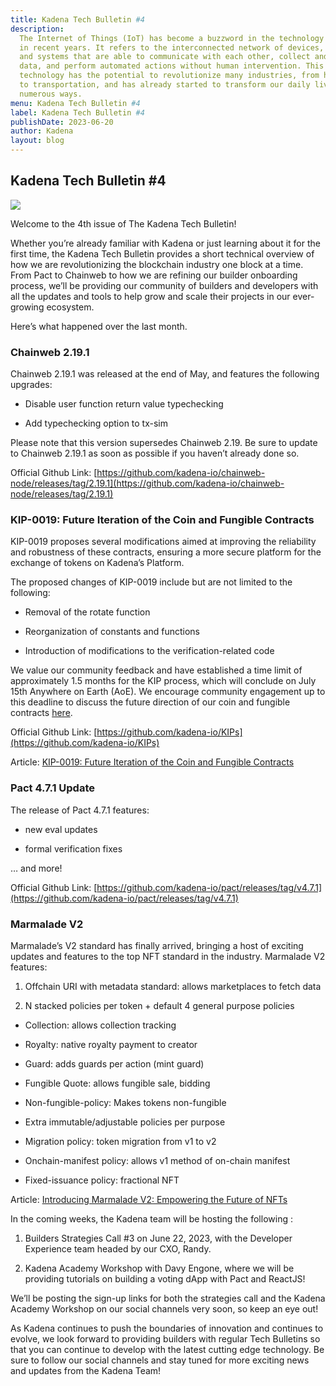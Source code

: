 ```yaml
---
title: Kadena Tech Bulletin #4
description:
  The Internet of Things (IoT) has become a buzzword in the technology industry
  in recent years. It refers to the interconnected network of devices, sensors,
  and systems that are able to communicate with each other, collect and share
  data, and perform automated actions without human intervention. This
  technology has the potential to revolutionize many industries, from healthcare
  to transportation, and has already started to transform our daily lives in
  numerous ways.
menu: Kadena Tech Bulletin #4
label: Kadena Tech Bulletin #4
publishDate: 2023-06-20
author: Kadena
layout: blog
---
```


## Kadena Tech Bulletin #4

![](/assets/blog/1_2SE_f06Kj-A0xvlHr0XKIg.webp)

Welcome to the 4th issue of The Kadena Tech Bulletin!

Whether you’re already familiar with Kadena or just learning about it for the
first time, the Kadena Tech Bulletin provides a short technical overview of how
we are revolutionizing the blockchain industry one block at a time. From Pact to
Chainweb to how we are refining our builder onboarding process, we’ll be
providing our community of builders and developers with all the updates and
tools to help grow and scale their projects in our ever-growing ecosystem.

Here’s what happened over the last month.

### Chainweb 2.19.1

Chainweb 2.19.1 was released at the end of May, and features the following
upgrades:

- Disable user function return value typechecking

- Add typechecking option to tx-sim

Please note that this version supersedes Chainweb 2.19. Be sure to update to
Chainweb 2.19.1 as soon as possible if you haven’t already done so.

Official Github Link:
[https://github.com/kadena-io/chainweb-node/releases/tag/2.19.1](https://github.com/kadena-io/chainweb-node/releases/tag/2.19.1)

### KIP-0019: Future Iteration of the Coin and Fungible Contracts

KIP-0019 proposes several modifications aimed at improving the reliability and
robustness of these contracts, ensuring a more secure platform for the exchange
of tokens on Kadena’s Platform.

The proposed changes of KIP-0019 include but are not limited to the following:

- Removal of the rotate function

- Reorganization of constants and functions

- Introduction of modifications to the verification-related code

We value our community feedback and have established a time limit of
approximately 1.5 months for the KIP process, which will conclude on July 15th
Anywhere on Earth (AoE). We encourage community engagement up to this deadline
to discuss the future direction of our coin and fungible contracts
[here](https://github.com/kadena-io/KIPs/pull/43).

Official Github Link:
[https://github.com/kadena-io/KIPs](https://github.com/kadena-io/KIPs)

Article:
[KIP-0019: Future Iteration of the Coin and Fungible Contracts](./kip-0019-future-iteration-of-the-coin-and-fungible-contracts-2023-06-06)

### Pact 4.7.1 Update

The release of Pact 4.7.1 features:

- new eval updates

- formal verification fixes

… and more!

Official Github Link:
[https://github.com/kadena-io/pact/releases/tag/v4.7.1](https://github.com/kadena-io/pact/releases/tag/v4.7.1)

### Marmalade V2

Marmalade’s V2 standard has finally arrived, bringing a host of exciting updates
and features to the top NFT standard in the industry. Marmalade V2 features:

1.  Offchain URI with metadata standard: allows marketplaces to fetch data

2.  N stacked policies per token + default 4 general purpose policies

- Collection: allows collection tracking

- Royalty: native royalty payment to creator

- Guard: adds guards per action (mint guard)

- Fungible Quote: allows fungible sale, bidding

- Non-fungible-policy: Makes tokens non-fungible

- Extra immutable/adjustable policies per purpose

- Migration policy: token migration from v1 to v2

- Onchain-manifest policy: allows v1 method of on-chain manifest

- Fixed-issuance policy: fractional NFT

Article:
[Introducing Marmalade V2: Empowering the Future of NFTs](./introducing-marmalade-v2-empowering-the-future-of-nfts-2023-06-16)

In the coming weeks, the Kadena team will be hosting the following :

1.  Builders Strategies Call #3 on June 22, 2023, with the Developer Experience
    team headed by our CXO, Randy.

2.  Kadena Academy Workshop with Davy Engone, where we will be providing
    tutorials on building a voting dApp with Pact and ReactJS!

We’ll be posting the sign-up links for both the strategies call and the Kadena
Academy Workshop on our social channels very soon, so keep an eye out!

As Kadena continues to push the boundaries of innovation and continues to
evolve, we look forward to providing builders with regular Tech Bulletins so
that you can continue to develop with the latest cutting edge technology. Be
sure to follow our social channels and stay tuned for more exciting news and
updates from the Kadena Team!
